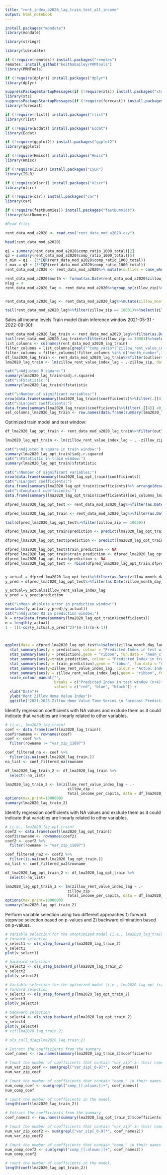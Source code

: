---
title: "rent_index_b2020_lag_train_test_all_income"
output: html_notebook
---

```{r}
install.packages("mondate")
library(mondate)

library(stringr)

library(lubridate)

if (!require(remotes)) install.packages("remotes")
remotes::install_github("keithabailey/PRMTools")
library(PRMTools)

if (!require(dplyr)) install.packages("dplyr")
library(dplyr)

suppressPackageStartupMessages(if (!require(xts)) install.packages("xts"))
library(xts)
suppressPackageStartupMessages(if (!require(forecast)) install.packages("forecast") )
library(forecast)

if (!require(rlist)) install.packages("rlist")
library(rlist)

if (!require(Ecdat)) install.packages("Ecdat")
library(Ecdat)

if (!require(ggplot2)) install.packages("ggplot2")
library(ggplot2)

if (!require(Hmisc)) install.packages("Hmisc")
library(Hmisc)

if (!require(ISLR)) install.packages("ISLR")
library(ISLR)

if (!require(olsrr)) install.packages("olsrr")
library(olsrr)

if (!require(car)) install.packages("car")
library(car)

if (!require(fastDummies)) install.packages("fastDummies")
library(fastDummies)
```

```{r}
#Read files

rent_data_mod_a2020 <- read.csv("rent_data_mod_a2020.csv")

head(rent_data_mod_a2020)

```

```{r}
q1 = summary(rent_data_mod_a2020$comp_ratio_1000_total)[2]
q3 = summary(rent_data_mod_a2020$comp_ratio_1000_total)[5]
t_min = q1 - (3*IQR(rent_data_mod_a2020$comp_ratio_1000_total))
t_max = q3 + (3*IQR(rent_data_mod_a2020$comp_ratio_1000_total))
rent_data_mod_a2020 <- rent_data_mod_a2020%>% mutate(outlier = case_when(comp_ratio_1000_total<t_min ~ -1, comp_ratio_1000_total>t_max ~ 1, TRUE ~ 0))

```


```{r}
rent_data_mod_a2020$month <- format(as.Date(rent_data_mod_a2020$zillow_month_day),"%m")
nlag = 4
rent_data_mod_a2020_lag <- rent_data_mod_a2020%>%group_by(zillow_zip)%>%arrange(desc(zillow_month_day))%>%mutate(zillow_rent_value_index_lag = lag(zillow_rent_value_index, n = nlag),zillow_month_day_lag = lag(zillow_month_day, n = nlag))


rent_data_mod_a2020_lag <- rent_data_mod_a2020_lag%>%mutate(zillow_month_day_lag = ifelse(!is.na(zillow_rent_value_index_lag), zillow_month_day_lag, format(ceiling_date(as.Date(zillow_month_day), "month") + months(nlag) - days(1),"%Y-%m-%d") ))%>%arrange(zillow_zip,zillow_month_day)

tail(rent_data_mod_a2020_lag%>%filter(zillow_zip == 10001)%>%select(zillow_month_day,zillow_month_day_lag,zillow_rent_value_index,zillow_rent_value_index_lag, outlier),nlag*2)


```

Sales all income levels Train model (train inference window 2021-05-31 - 2022-09-30):

```{r}
rent_data_mod_a2020_lag_train <- rent_data_mod_a2020_lag%>%filter(as.Date(zillow_month_day_lag)<as.Date("2022-10-31"))
tail(rent_data_mod_a2020_lag_train%>%filter(zillow_zip == 10001)%>%select(zillow_month_day,zillow_month_day_lag,zillow_rent_value_index,zillow_rent_value_index_lag, outlier),nlag*2)
list_columns <- colnames(rent_data_mod_a2020_lag_train)
filter_columns = list_columns[grepl("^comp_ratio*|^zillow_rent_value_index|var_zip|^month|^Total_income_per_capita", list_columns)]
filter_columns = filter_columns[!filter_columns %in% c("month_number","zillow_rent_value_index")]
df_lma2020_lag_train <- rent_data_mod_a2020_lag_train%>%filter(outlier==0)%>%filter(!is.na(zillow_rent_value_index_lag))%>%select(filter_columns)
lma2020_lag_train <- lm(zillow_rent_value_index_lag ~ .-zillow_zip, data=df_lma2020_lag_train)  

cat("\nAdjusted R square:")
summary(lma2020_lag_train)$adj.r.squared
cat("\nFStatistic:")
summary(lma2020_lag_train)$fstatistic

cat("\nNumber of significant variables:")
nrow(data.frame(summary(lma2020_lag_train)$coefficients)%>%filter(.[[4]] <0.05))
cat("\nLargest coefficients:")
data.frame(summary(lma2020_lag_train)$coefficients)%>%filter(.[[4]] <0.05)%>% arrange(desc(abs(Estimate)))
sel_columns_lma2020_lag_train <- row.names(data.frame(summary(lma2020_lag_train)$coefficients)%>%filter(.[[4]] <0.05))


```
Optimized train model and test window:

```{r}
df_lma2020_lag_opt_train <- rent_data_mod_a2020_lag_train%>%filter(outlier==0)%>%filter(!is.na(zillow_rent_value_index_lag))%>%select(c(sel_columns_lma2020_lag_train[!grepl("var_zip|^month|*Intercept*",sel_columns_lma2020_lag_train)],var_zip,month,zillow_rent_value_index_lag,zillow_month_day_lag,Total_income_per_capita))

lma2020_lag_opt_train <- lm(zillow_rent_value_index_lag ~ . -zillow_zip, data=df_lma2020_lag_opt_train%>%select(!zillow_month_day_lag))

cat("\nAdjusted R square in train window:")
summary(lma2020_lag_opt_train)$adj.r.squared
cat("\nFStatistic in train window:")
summary(lma2020_lag_opt_train)$fstatistic

cat("\nNumber of significant variables:")
nrow(data.frame(summary(lma2020_lag_opt_train)$coefficients))
cat("\nLargest coefficients:")
data.frame(summary(lma2020_lag_opt_train)$coefficients)%>% arrange(desc(abs(Estimate)))
cat("\nComplaint coefficients:")
data.frame(summary(lma2020_lag_opt_train)$coefficients)[sel_columns_lma2020_lag_train[grepl("comp_ratio|Intercept",sel_columns_lma2020_lag_train)],]%>% arrange(desc(abs(Estimate)))

dfpred_lma2020_lag_opt_test <- rent_data_mod_a2020_lag%>%filter(as.Date(zillow_month_day_lag)>=as.Date("2022-10-31"))%>%filter(outlier==0)%>%filter(!var_zip %in% c("_11249","_11430"))%>%select(zillow_month_day, zillow_rent_value_index,Total_income_per_capita, c(sel_columns_lma2020_lag_train[!grepl("var_zip|^month|*Intercept*",sel_columns_lma2020_lag_train)],var_zip,month,zillow_rent_value_index_lag,zillow_month_day_lag))

dfpred_lma2020_lag_opt_train <- rent_data_mod_a2020_lag%>%filter(as.Date(zillow_month_day_lag)<as.Date("2022-10-31"))%>%filter(outlier==0)%>%filter(!var_zip %in% c("_11249","_11430"))%>%select(c(sel_columns_lma2020_lag_train[!grepl("var_zip|^month|*Intercept*",sel_columns_lma2020_lag_train)],var_zip,month,zillow_rent_value_index_lag,zillow_month_day_lag,Total_income_per_capita))

tail(dfpred_lma2020_lag_opt_test%>%filter(zillow_zip == 10030))

dfpred_lma2020_lag_opt_train$prediction <- predict(lma2020_lag_opt_train, newdata=dfpred_lma2020_lag_opt_train%>%select(!zillow_month_day_lag))

dfpred_lma2020_lag_opt_test$prediction <- predict(lma2020_lag_opt_train, newdata=dfpred_lma2020_lag_opt_test%>%select(!zillow_month_day_lag))

dfpred_lma2020_lag_opt_test$train_prediction <- NA
dfpred_lma2020_lag_opt_train$train_prediction <- dfpred_lma2020_lag_opt_train$prediction
dfpred_lma2020_lag_opt_train$prediction <- NA
dfpred_lma2020_lag_opt_test <- rbind(dfpred_lma2020_lag_opt_train,dfpred_lma2020_lag_opt_test)


y_actual = dfpred_lma2020_lag_opt_test%>%filter(as.Date(zillow_month_day_lag)>=as.Date("2022-10-31")&as.Date(zillow_month_day_lag)<as.Date("2023-02-28"))%>%select(zillow_rent_value_index_lag)
y_pred = dfpred_lma2020_lag_opt_test%>%filter(as.Date(zillow_month_day_lag)>=as.Date("2022-10-31")&as.Date(zillow_month_day_lag)<as.Date("2023-02-28"))%>%select(prediction)

y_actual=y_actual$zillow_rent_value_index_lag
y_pred = y_pred$prediction

cat("\nMean absolute error in prediction window:")
mean(abs((y_actual-y_pred)/y_actual))
cat("\nAdjusted R2 in prediction window:")
k = nrow(data.frame(summary(lma2020_lag_opt_train)$coefficients))
n = length(y_actual)
1 - ((1-cor(y_actual,y_pred)^2)*(n-1)/(n-k-1))



ggplot(data = dfpred_lma2020_lag_opt_test%>%select(zillow_month_day_lag, prediction, train_prediction, zillow_rent_value_index_lag),aes(x = as.Date(zillow_month_day_lag))) + 
  stat_summary(aes(y = prediction, colour = "Predicted Index in test window (n+4)"),geom = "line", fun = "mean", linewidth= 1) +
  stat_summary(aes(y = prediction),geom = "ribbon", fun.data = "mean_cl_normal", alpha = 0.1,fill = "red") +
  stat_summary(aes(y=train_prediction, colour = "Predicted Index in training window"), geom = "line", fun = "mean", linewidth= 1) +
  stat_summary(aes(y = train_prediction),geom = "ribbon", fun.data = "mean_cl_normal", alpha = 0.05,fill = "black") +
  stat_summary(aes(y=zillow_rent_value_index_lag, colour = "Actual Index"), geom = "line", fun = "mean", size= 1) +
  stat_summary(aes(y = zillow_rent_value_index_lag),geom = "ribbon", fun.data = "mean_cl_normal", alpha = 0.1,fill = "blue") +
  scale_colour_manual("", 
                      breaks = c("Predicted Index in test window (n+4)", "Actual Index", "Predicted Index in training window"),
                      values = c("red", "blue", "black")) +
  xlab("Date")+
  ylab("Rent Zillow Home Value Index")+
  ggtitle("2021-2023 Zillow Home Value Time Series \n Forecast Prediction (n+4) vs Actual Index")

```
Identify regression coefficients with NA values and exclude them as it could indicate that variables are linearly related to other variables.
```{r}
# (i.e., lma2020_lag_train)
coef <- data.frame(coef(lma2020_lag_train))
coef$rowname <- rownames(coef)
coef <- coef %>% 
  filter(rowname != "var_zip_11697")

coef_filtered_na <- coef %>% 
  filter(is.na(coef.lma2020_lag_train.))
na_list <- coef_filtered_na$rowname

df_lma2020_lag_train_2 <- df_lma2020_lag_train %>% 
  select(-na_list)

lma2020_lag_train_2 <- lm(zillow_rent_value_index_lag ~ .-
                            zillow_zip -
                            Total_income_per_capita, data = df_lma2020_lag_train_2)
options(max.print=1000000)
summary(lma2020_lag_train_2)
```
Identify regression coefficients with NA values and exclude them as it could indicate that variables are linearly related to other variables.
```{r}
# (i.e., lma2020_lag_opt_train)
coef2 <- data.frame(coef(lma2020_lag_opt_train))
coef2$rowname <- rownames(coef2)
coef2 <- coef2 %>% 
  filter(rowname != "var_zip_11697")

coef_filtered_na2 <- coef2 %>% 
  filter(is.na(coef.lma2020_lag_opt_train.))
na_list <- coef_filtered_na2$rowname

df_lma2020_lag_opt_train_2 <- df_lma2020_lag_opt_train %>% 
  select(-na_list)

lma2020_lag_opt_train_2 <- lm(zillow_rent_value_index_lag ~ .-
                            zillow_zip -
                            Total_income_per_capita, data = df_lma2020_lag_opt_train_2%>%select(!zillow_month_day_lag))
options(max.print=1000000)
summary(lma2020_lag_opt_train_2)
```


Perform variable selection using two different approaches 1) forward stepwise selection based on p-values and 2) backward elimination based on p-values.
```{r}
# Variable selection for the unoptimized model (i.e., lma2020_lag_train)
# forward selection
v_select1 <- ols_step_forward_p(lma2020_lag_train_2)
v_select1
plot(v_select1)

# backward selection
v_select2 <- ols_step_backward_p(lma2020_lag_train_2)
v_select2
plot(v_select2)

# Variable selection for the optimized model (i.e., lma2020_lag_opt_train)
# forward selection
v_select3 <- ols_step_forward_p(lma2020_lag_opt_train_2)
v_select3
plot(v_select3)

# backward selection
v_select4 <- ols_step_backward_p(lma2020_lag_opt_train_2)
v_select4
plot(v_select4)
# vif(lma2020_lag_train_2)

# ols_coll_diag(lma2020_lag_train_2)
```



```{r}
# Extract the coefficients from the summary
coef_names <- row.names(summary(lma2020_lag_train_2)$coefficients)

# Count the number of coefficients that contain "var_zip" in their names
num_var_zip_coef <- sum(grepl("var_zip[_0-9]*", coef_names))
num_var_zip_coef

# Count the number of coefficients that contain "comp_" in their names
num_comp_coef <- sum(grepl("comp_[[:alnum:]]+", coef_names))
num_comp_coef

# count the number of coefficients in the model.
length(coef(lma2020_lag_train_2))

# Extract the coefficients from the summary
coef_names2 <- row.names(summary(lma2020_lag_opt_train_2)$coefficients)

# Count the number of coefficients that contain "var_zip" in their names
num_var_zip_coef2 <- sum(grepl("var_zip[_0-9]*", coef_names2))
num_var_zip_coef2

# Count the number of coefficients that contain "comp_" in their names
num_comp_coef2 <- sum(grepl("comp_[[:alnum:]]+", coef_names2))
num_comp_coef2

# count the number of coefficients in the model.
length(coef(lma2020_lag_opt_train_2))
```
